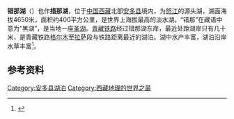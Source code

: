 {{Infobox_lake
 |湖泊名稱 =错那湖
 |湖泊照片 =Tsonag Lake, Tibet.jpg
 |湖泊照片標題 =
 |測深圖 =
 |測深圖標題 =
 |湖泊所在地 =
 |座標 = {{coord|32|01|N|91|28|E|type:waterbody_region:CN}}
 |湖泊類別 =淡水湖
 |流入 =
 |流出 = 
 |集水區面積 =
 |正常滿水位標高 =
 |集水區國家 =中国
 |湖泊長度 =
 |湖泊闊度 =
 |湖泊面積 = 400平方公里
 |平均深度 =
 |最深深度 =
 |水體體積 =
 |湖水停留時間 =
 |湖岸線長度 =
 |海拔高度 =4650米
 |湖中島嶼 =
 |湖邊城鎮 =[[措玛乡|措玛乡]]
}}
'''错那湖'''（{{bo|z=མཚོ་ནག|w=mtsho nag}}）也作'''措那湖'''，位于[[中国|中国]][[西藏|西藏]]北部[[安多县|安多县]]境内，为[[怒江|怒江]]的源头湖，湖面海拔4650米，面积约400平方公里，是世界上海拔最高的淡水湖。“错那”在藏语中意为“黑湖”，是当地一座[[圣湖|圣湖]]。[[青藏铁路|青藏铁路]]经过错那湖东岸，最近处距湖岸只有几十米，是青藏铁路[[格尔木|格尔木]]至[[拉萨|拉萨]]段与铁路距离最近的湖泊。湖中水产丰富，湖泊沿岸水草丰富<ref>{{cite web | language = zh-cn | publisher = 新华网 | title = 聚焦青藏铁路：美丽的神湖——错那湖 | url = http://news.xinhuanet.com/newscenter/2006-07/01/content_4779750.htm | date = 2006-07-01 | accessdate = 2011-10-08 | deadurl = yes | archiveurl = https://web.archive.org/web/20160819205540/http://news.xinhuanet.com/newscenter/2006-07/01/content_4779750.htm | archivedate = 2016-08-19 }}</ref>。 
==参考资料==
{{reflist}}
[[Category:安多县湖泊|Category:安多县湖泊]]
[[Category:西藏地理的世界之最|Category:西藏地理的世界之最]]